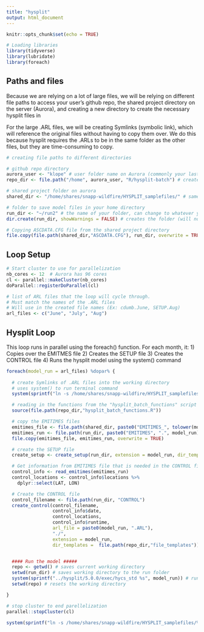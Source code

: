 ```yaml
---
title: "hysplit"
output: html_document
---
```


```r
knitr::opts_chunk$set(echo = TRUE)

# Loading libraries
library(tidyverse)
library(lubridate)
library(foreach)

```

## Paths and files

Because we are relying on a lot of large files, we will be relying on different file paths to access your user's github repo, the shared project directory on the server (Aurora), and creating a new directory to create the necessary hysplit files in

For the large .ARL files, we will be creating Symlinks (symbolic link), which will reference the original files without having to copy them over. We do this because hysplit requires the .ARLs to be in the same folder as the other files, but they are time-consuming to copy.

```r
# creating file paths to different directories

# github repo directory
aurora_user <- "klope" # user folder name on Aurora (commonly your last name)
repo_dir <- file.path("/home", aurora_user, "R/hysplit-batch") # creates a file path to your github repo to reference below

# shared project folder on aurora
shared_dir <- "/home/shares/snapp-wildfire/HYSPLIT_samplefiles/" # same for all Aurora users

# folder to save model files in your home directory
run_dir <- "~/run2" # the name of your folder, can change to whatever you prefer
dir.create(run_dir, showWarnings = FALSE) # creates the folder (will not copy over if you run again)

# Copying ASCDATA.CFG file from the shared project directory
file.copy(file.path(shared_dir,"ASCDATA.CFG"), run_dir, overwrite = TRUE)

```

## Loop Setup
```r

# Start cluster to use for parallelization
nb_cores <- 12  # Aurora has 96 cores
cl <- parallel::makeCluster(nb_cores)
doParallel::registerDoParallel(cl)

# list of ARL files that the loop will cycle through. 
# Must match the names of the .ARL files
# Will use in the created file names (Ex: cdumb.June, SETUP.Aug)
arl_files <- c("June", "July", "Aug")

```

## Hysplit Loop

This loop runs in parallel using the foreach() function. For each month, it:
1) Copies over the EMITMES file
2) Creates the SETUP file
3) Creates the CONTROL file
4) Runs the hysplit model using the system() command

```r
foreach(model_run = arl_files) %dopar% {
  
  # create Symlinks of .ARL files into the working directory
  # uses system() to run terminal command
  system(sprintf("ln -s /home/shares/snapp-wildfire/HYSPLIT_samplefiles/%s %s", paste0(model_run, ".ARL"), paste0(run_dir, "/", model_run, ".ARL")))

  # reading in the functions from the "hysplit_batch_functions" script
  source(file.path(repo_dir,"hysplit_batch_functions.R"))

  # copy the EMITIMES files
  emitimes_file <- file.path(shared_dir, paste0("EMITIMES_", tolower(model_run)))
  emitimes_run <- file.path(run_dir, paste0("EMITIMES", ".", model_run))
  file.copy(emitimes_file, emitimes_run, overwrite = TRUE)

  # create the SETUP file
  create_setup <- create_setup(run_dir, extension = model_run, dir_templates =  file.path(repo_dir,"file_templates"))

  # Get information from EMITIMES file that is needed in the CONTROL file
  control_info <- read_emitimes(emitimes_run)
  control_locations <- control_info$locations %>%
    dplyr::select(LAT, LON)

  # Create the CONTROL file
  control_filename <- file.path(run_dir, "CONTROL")
  create_control(control_filename,
                 control_info$date,
                 control_locations,
                 control_info$runtime,
                 arl_file = paste0(model_run, ".ARL"),
                 "./",
                 extension = model_run,
                 dir_templates =  file.path(repo_dir,"file_templates"))


  #### Run the model #####
  repo <- getwd() # saves current working directory
  setwd(run_dir) # saves working directory to the run folder
  system(sprintf("../hysplit/5.0.0/exec/hycs_std %s", model_run)) # runs the command line function for hysplit
  setwd(repo) # resets the working directory

}

# stop cluster to end parellelization
parallel::stopCluster(cl)

system(sprintf("ln -s /home/shares/snapp-wildfire/HYSPLIT_samplefiles/%s %s", paste0("July", ".ARL"), paste0(run_dir, "/", "July", ".ARL")))

```

